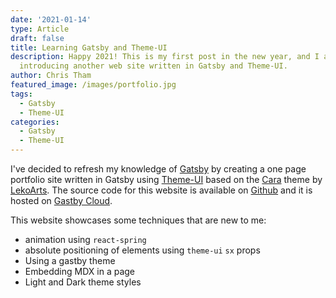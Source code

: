 ```yaml
---
date: '2021-01-14'
type: Article
draft: false
title: Learning Gatsby and Theme-UI
description: Happy 2021! This is my first post in the new year, and I am
  introducing another web site written in Gatsby and Theme-UI.
author: Chris Tham
featured_image: /images/portfolio.jpg
tags:
  - Gatsby
  - Theme-UI
categories:
  - Gatsby
  - Theme-UI
---
```


I've decided to refresh my knowledge of [Gatsby](https://www.gatsbyjs.com) by
creating a one page portfolio site written in Gatsby using
[Theme-UI](https://theme-ui.com) based on the [Cara](https://cara.lekoarts.de/)
theme by [LekoArts](https://www.lekoarts.de/en/). The source code for this
website is available on
[Github](https://github.com/ChristineTham/christham-portfolio) and it is
hosted on [Gastby Cloud](https://www.gatsbyjs.com/cloud/).

This website showcases some techniques that are new to me:

- animation using `react-spring`
- absolute positioning of elements using `theme-ui` `sx` props
- Using a gastby theme
- Embedding MDX in a page
- Light and Dark theme styles

